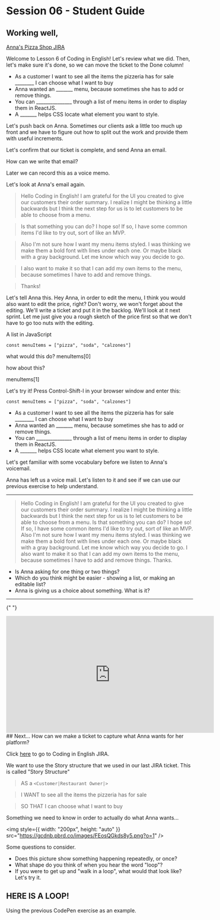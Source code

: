 # Session 06 - Student Guide

## Working well, 

[Anna's Pizza Shop JIRA](https://codinginenglish.atlassian.net/jira/your-work)

Welcome to Lesson 6 of Coding in English! Let's review what we did. Then, let's make sure it's done, so we can move the ticket to the Done column!

<AccordionPanel title="[00] TODO: Warm up">

- As a customer I want to see all the items the pizzeria has for sale ________ I can choose what I want to buy
- Anna wanted an _______ menu, because sometimes she has to add or remove things.
- You can _______________ through a list of menu items in order to display them in ReactJS. 
- A _______ helps CSS locate what element you want to style.


</AccordionPanel>

<AccordionPanel title="[02] Push back on Anna">

Let's push back on Anna. Sometimes our clients ask a little too much up front and we have to figure out how to split out the work
and provide them with useful increments.

Let's confirm that our ticket is complete, and send Anna an email.

How can we write that email?

Later we can record this as a voice memo.

Let's look at Anna's email again.

> Hello Coding in English! I am grateful for the UI you created to give our customers their order summary.
> I realize I might be thinking a little backwards but I think the next step for us is to let customers to be able to choose from a menu.

> Is that something you can do? I hope so! If so, I have some common items I'd like to try out, sort of like an MVP.

> Also I'm not sure how I want my menu items styled. I was thinking we make them a bold font with lines under each one.
> Or maybe black with a gray background. Let me know which way you decide to go.

> I also want to make it so that I can add my own items to the menu, because sometimes I have to add and remove things.


> Thanks!


Let's tell Anna this. Hey Anna, in order to edit the menu, I think you would also want to edit the price, right?
Don't worry, we won't forget about the editing. We'll write a ticket and put it in the backlog. We'll look at
it next sprint.
Let me just give you a rough sketch of the price first so that we don't have to go too nuts with the editing.

</AccordionPanel>

<AccordionPanel title="[02] In order to add prices, we need to talk about lists and objects">


<AccordionPanel title="[02] In order to add prices, we need to talk about lists and objects">


A list in JavaScript

```
const menuItems = ["pizza", "soda", "calzones"]
```

what would this do?
menuItems[0]

how about this?

menuItems[1]


Let's try it! Press Control-Shift-I in your browser window and enter this:

```
const menuItems = ["pizza", "soda", "calzones"]
```

</AccordionPanel>




<AccordionPanel title="[01] Lesson 05 Review">

- As a customer I want to see all the items the pizzeria has for sale ________ I can choose what I want to buy
- Anna wanted an _______ menu, because sometimes she has to add or remove things.
- You can _______________ through a list of menu items in order to display them in ReactJS. 
- A _______ helps CSS locate what element you want to style.

</AccordionPanel>


<AccordionPanel title="[02.01] Before we listen to a Voicemail from Anna...">
  Let's get familiar with some vocabulary before we listen to Anna's voicemail.
  <FillInBlanks
    questionAnswer={[
      {
        question: "When you walk _________, you can crash into a wall!",
        answer: "backwards",
      },
      {
        question:
          "The CSS property that changes the _________ color is `background-color`.",
        answer: "background",
      },
      {
        question:
          "It's common to use a _________ font style when something is important.",
        answer: "bold",
      },
      {
        question:
          "We say ____ __ to express necessity, that we need to do something. For example, I _____ __ eat in order to live!.",
        answer: "have to",
      },
      {
        question:
          "The ________ on a menu are all the options that a customer can pick from.",
        answer: "items",
      },
    ]}
  />
</AccordionPanel>

<AccordionPanel title="[02.02]  Anna left us a VM">

Anna has left us a voice mail. Let's listen to it and see if we can use our previous exercise to help understand.

---

> Hello Coding in English! I am grateful for the UI you created to give our customers their order summary.
> I realize I might be thinking a little backwards but I think the next step for us is to let customers to be able to choose from a menu.
> Is that something you can do? I hope so! If so, I have some common items I'd like to try out, sort of like an MVP.
> Also I'm not sure how I want my menu items styled. I was thinking we make them a bold font with lines under each one. Or maybe black with a gray background. Let me know which way you decide to go.
> I also want to make it so that I can add my own items to the menu, because sometimes I have to add and remove things. Thanks.

- Is Anna asking for one thing or two things?
- Which do you think might be easier - showing a list, or making an editable list?
- Anna is giving us a choice about something. What is it?

---

{" "}

<iframe
  width="560"
  height="315"
  src="https://www.youtube-nocookie.com/embed/VByON3rVQwk?si=zqv1SDBjo0MWmkwZ"
  title="YouTube video player"
  frameborder="0"
  allow="accelerometer; autoplay; clipboard-write; encrypted-media; gyroscope; picture-in-picture; web-share"
  allowfullscreen
></iframe>

</AccordionPanel>
## Next...

<AccordionPanel title="[03] Handling Anna's Requirement">
  How can we make a ticket to capture what Anna wants for her platform?



Click [here](https://codinginenglish.atlassian.net/jira/software/projects/APS/boards/1) to go to Coding in English JIRA.



We want to use the Story structure that we used in our last JIRA ticket. This is called "Story Structure"

> 

> AS a `<Customer|Restaurant Owner|>`

> I WANT to see all the items the pizzeria has for sale

> SO THAT I can choose what I want to buy


</AccordionPanel>

Something we need to know in order to actually do what Anna wants...

<AccordionPanel title="[04] What is a loop (or map) and how does it work?">

<img
  style={{ width: "200px", height: "auto" }}
  src="https://gcdnb.pbrd.co/images/FEosQGkds8y5.png?o=1"
/>

Some questions to consider.

- Does this picture show something happening repeatedly, or once?
- What shape do you think of when you hear the word "loop"?
- If you were to get up and "walk in a loop", what would that look like? Let's try it.

## HERE IS A LOOP!

<CodePenEmbed codePenLink="https://codepen.io/vengelmann/embed/KKJqNdB?default-tab=js&editable=true" />

</AccordionPanel>


<AccordionPanel title="[05] Let's create Anna's Pizza Shop's menu...">


Using the previous CodePen exercise as an example.


<CodePenEmbed codePenLink="https://codepen.io/vengelmann/embed/WNPjEjE?default-tab=js&editable=true" />
</AccordionPanel>


<AccordionPanel title="Previous doc">
  <GoogleDoc googleDocLink="https://docs.google.com/document/d/e/2PACX-1vRbyWm5h3YJfLUx1gzN1CnMZ3R93sq6gmEe2OHPyyy6qaHEy1bYx604B_NOvJmXtAqtv5tsbOXEz-a7/pub?embedded=true" />
</AccordionPanel>
